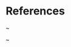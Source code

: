 # References {.unnumbered}


\newpage

\thispagestyle{empty}
~
\newpage

::: {#refs}
:::

\newpage

\thispagestyle{empty}
~
\newpage